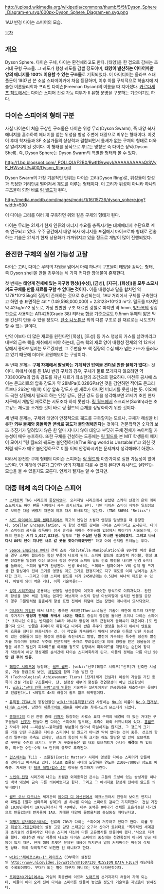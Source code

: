 http://upload.wikimedia.org/wikipedia/commons/thumb/5/5f/Dyson_Sphere_Diagram-en.svg/600px-Dyson_Sphere_Diagram-en.svg.png

1AU 반경 다이슨 스피어의 모습.

[[목차]]

== 개요 ==
Dyson Sphere. 다이슨 구체, 다이슨 환천체라고도 한다. [태양]을 한 겹으로 감싸는 초거대 구형 구조물. 그 궤도가 행성 궤도를 감쌀 정도이며, '''태양이 발산하는 어마어마한 양의 에너지를 100% 이용할 수 있는 구조물'''로 기획되었다. 이 아이디어는 올라프 스태플든이 1937년 쓴 소설 스타메이커에 처음 등장하며, 이후 이를 구체적으로 학술지에 저술한 이론물리학자 프리먼 다이슨(Freeman Dyson)의 이름을 따 지어졌다. [[카르다세프 척도]]에서는 다이슨 스피어 건설 가능 여부가 II 유형 문명을 구분하는 기준이기도 하다.

== 다이슨 스피어의 형태 구분 ==
사실 다이슨이 처음 구상한 구조물은 다이슨 위성 무리(Dyson Swarm), 즉 태양 복사 에너지를 흡수하여 에너지를 얻는 위성을 항성 주변에 대량으로 띄우는 형태이다. 이것이 후대 학자들과 SF 소설가들의 상상력과 결합되면서 틈새가 없는 구체의 형태로 더욱 잘 알려지게 된 것이다. 이 형태를 정식으로 부르는 명칭은 즉 다이슨 장막(Dyson Shell). 즉, Dyson Sphere는 Dyson Swarm의 특별한 형태라 볼 수 있다.

http://1.bp.blogspot.com/_POLLQUrF2B0/Rwtl19rwgvI/AAAAAAAAAaQ/SVyK_HWvshU/s400/Dyson_Ring.gif

Dyson Swarm의 가장 기본적인 단위는 다이슨 고리(Dyson Ring)로, 위성들이 항성과 특정한 거리만큼 떨어져서 궤도를 이루는 형태이다. 이 고리가 위성이 아니라 하나의 구조물이 되면 바로 [[링 월드]]가 된다.

http://media.moddb.com/images/mods/1/16/15726/dyson_sphere.jpg?width=500

이 다이슨 고리를 여러 개 구축하면 위와 같은 구체의 형태가 된다.

다이슨 무리는 21세기 현재 인류의 에너지 수요를 충족시키는 대체에너지 수단으로 계속 연구되고 있다. 우주 공간에서 태양 복사 에너지를 포집해서 마이크로파 형태로 전송하는 기술은 21세기 현재 상용화가 가까워지고 있을 정도로 개발이 많이 진행되었다. 
== 완전한 구체의 실현 가능성 고찰 ==
다이슨 고리, 다이슨 무리의 차원을 넘어서 아예 하나의 구조물이 태양을 감싸는 형태, 즉 Dyson shell을 만들 경우에는 세 가지 커다란 장애물이 존재한다.

첫 번째는 '''태양계 전체에 있는 지구형 행성([수성], [금성], [지구], [화성])을 모두 소모시켜도 구체를 만들 재료를 구할 수 없다는 것이다.''' 이들 내행성과 달을 합치면 약 1.178*10^25kg의 질량이 존재하는 것으로 추산되는데, 1AU 거리에서 구체를 구축한다고 하면 총 표면적은 4π * (149,598,000,000) = 2.8123*10^23 m^2. 밀도를 따지면 약 42kg/m^2 정도로, 가장 만만한 구조 재료인 강철로 따지면 약 5mm, [[방탄복]]의 장갑판으로 사용되는 ATI425(Grade 38) 티타늄 합금 기준으로도 9.5mm 두께의 얇은 막을 간신히 만들 수 있을 정도다. [[탄소 나노튜브]] 외의 다른 구조로 된 재료로는 시도조차 할 수 없는 일이다.

만약 이보다 더 많은 재료를 원한다면 [목성], [토성] 등 가스 행성의 가스를 날려버리고 내부의 금속 핵을 채취해서 써야 하는데, 금속 핵의 재료 양이 내행성 전체의 약 12배에 달해서 좋아보일지는 모르겠지만, 그 주변을 또 핵 질량의 수십 배가 넘는 가스가 둘러싸고 있기 때문에 더더욱 요원해보이는 구상이다.

두 번째 문제는 '''구체 자체에서 발생하는 기계적인 압력을 견뎌낼 만한 물체가 없다'''는 것이다. 위에서 예를 든 1AU 반경 구체의 경우, 구체가 둘로 쪼개지지 않으려면 약 73300GPa의 압축 강도를 지닌 재료가 최소한의 조건으로 필요하다. 마천루 공사에 쓰이는 콘크리트의 압축 강도가 약 28MPa(0.028GPa)인 것을 감안하면 적어도 콘크리트보다 262만 배(!!!) 이상 압축 강도가 센 재료가 아니면 버티지를 못한다는 뜻. 이외에도 극한 상황에서 필요로 하는 인장 강도, 전단 강도 등을 생각해보면 21세기 초인 현재 지구에서 개발된 재료로는 시도조차 하지 못한다. [[링 월드]]에서 스크리쓰(Scrith)라는 초고강도 재료를 소개한 것이 바로 링 월드의 존재를 정당화하기 위한 것이다. 

세 번째 문제는, 구체와 태양이 안정적으로 궤도를 구축할지는 모르나, 구체가 혜성을 비롯한 '''외부 물체와 충돌하면 곧바로 궤도가 불안정해진다'''는 것이다. 천문학적인 숫자의 보조 추진기가 달려있지 않은 한 얼마 지나지 않아 태양과 부딪혀 구체 전체가 녹아버릴 가능성이 매우 농후하다. 또한 구체를 건설하는 도중에는 [[링 월드]]를 본 MIT 학생들이 떼지어 모여서 "링 월드의 궤도는 불안정하다!(The Ring world is Unstable!)"고 외친 것처럼 궤도가 매우 불안정하므로 이를 어찌 안정화시키는 문제까지 생각해봐야 하겠다.

따라서 완전한 구체 형태의 다이슨 스피어는 [[링 월드]]와 마찬가지로 실현 가능성이 없어보인다. 먼 미래에 인류가 그만한 양의 자재를 다룰 수 있게 된다면 혹시라도 실현되는 모습을 볼 수 있을지도 모른다. 언제가 될지는 알 수 없지만.

== 대중 매체 속의 다이슨 스피어 ==
 * [[스타트렉]] TNG 시리즈에 [http://www.startrek.com/watch_episode/3z_jbRDqKpkW 등장하였다]. 오리지날 시리즈에서 날렸던 스카티 선장의 은퇴 에피소드이기도 하여 팬들 사이에서 자주 회자되기도 한다. 다만 다이슨 스피어 자체는 일회성으로 보여준 다음 버렸기 때문에 이후 다시 묘사되지는 않는다. (TNG S6E04 "Relics")

 * [[시드 마이어의 알파 센타우리]]에서 최고의 엔딩인 초월자 엔딩을 달성했을 때 등장한다. Stellar Encapsulation, 즉 항성 전체를 감싸는 다이슨 스피어라고 묘사된다. 다이슨 스피어의 공사를 감독하다 잠시 휴식을 취하는 주인공의 입장에서 이야기가 서술되는데, 이때의 연도는 '''서기 1,027,823년.''' 말투도 '''"한 수십만 년쯤 지나면 완성되겠지. 그러고 나서 다시 80억 년이 지나면 새로 갈 곳을 찾아가야겠구만"''' 하고 아예 산처럼 드러눕는 투다.

 * [[Space Empires V]]에서 천체 조종 기술(Stella Manipulation)을 80레벨 이상 올렸을 경우 스피어 월드라는 함선 부품이 나오게 된다. 스피어 월드와 초고장력 케이블, 행성 표면 장갑판을 일정량 이상 모아서 항성 주변에 스피어 월드 건조 명령을 내리면 반경 6섹터를 둘러싸는 스피어 월드가 완성된다. 반경 6섹터는 스페이스 엠파이어스 V의 성계 맵 크기상 한 항성계의 전체 크기를 명왕성 궤도 크기로 한정지어도 지구 궤도를 이미 넘어가는 초거대한 크기. --그리고 이런 스피어 월드를 서기 2450년에는 0.5년에 하나씩 제조할 수 있다. 어떻게 되어 먹은 거냐, 이쪽 기술력은!--

 * [[성계 시리즈]]에서 운용하는 반물질 생산공장이 이것과 비슷한 방식으로 이뤄져있다. 완전히 항성을 덮어 씌운 형태는 없지만 아브제국 수도의 항성 아브리얼에 설치된 반물질 공장의 경우 그물망처럼 촘촘하게 항성 표면 전체에 뒤덮여 있는 장면이 애니에서 묘사되었다.

 * [[미니어처 게임]]인 <AT-43>에서 나오는 종족인 세리언(Therian)들은 기술이 극한에 이르러 대부분의 주거지가 '''행성계 전체를 부숴서 나오는 재료'''로 중심의 항성을 둘러싼 초미니 다이슨 스피어[* 초미니인 이유는 반지름이 1AU가 아니라 항성에 매우 근접하게 둘러싸기 때문이다.]로 만들어져 있다. 반쯤은 취미이자 취향이고 나머지 반은 우주의 멸망을 늦추기 위해서 엔트로피 흐름을 최대한 완화시키는 것. 이 작업을 가속화하기 위해서 문명을 이룩할 만한 가능성이 있는 생물들이 있는 행성에 진화를 촉진시키고 발명, 발전이 가속되는 특수한 정신파 발신기를 피라미드 형태로 우주에 천문학적인 숫자로 뿌려놓았는데 이에 영향을 받은 생물들이 문명을 세우고 발신기 피라미드를 이해할 정도로 성장해서 피라미드를 개방하는 순간에 장치가 작동하여 해당 행성계를 순식간에 다이슨 스피어화하게 된다. 이들의 정체는 다름 아닌 '''50만 년 후의 인류.'''

 * [[헤일로 시리즈]]에 등장하는 [[쉴드 월드]]. [wiki:"선조(헤일로 시리즈)"선조]가 건축한 시설로, 기술 등급으로 보면, [[헤일로]]와 함께 기술 발전 단계 (Technological Achievement Tiers) 1단계(세계 건설자) 이상의 기술을 가진 종족이 건설 가능한 구조물이다. 단, 설정상 내부의 항성은 천연항성이 아닌 인공항성이다. [[wiki:"선대 인류 문명"고대 인류]]는 기술력은 1단계이지만 인공행성을 제조하지는 못했다고 언급된다(…) <헤일로 4>의 배경이 쉴드 월드 레퀴엠이다.

 * [[유희왕 ZEXAL]]의 등장인물인 [[wiki:"V(유희왕)"V]]가 사용하는 [[No.]]의 이름이 [[No.9 천개성 다이슨 스피어]]. 당연히 [[새틀라이트 캐논]]을 뛰어넘는 최대규모의 몬스터가 되었다.

 * [[홈월드2]]의 미션 진행 중에 [[키퍼]]가 등장하는 카로스 묘지 구역의 배경에 떠 있는 거대한 구조물들이 [[선조]]가 만들다 만 다이슨 스피어의 일부라는 추측이 해외 커뮤니티에 있다. [[홈월드2]] 자체가 워낙 ~~미완성~~불확실한 부분들이 많아서 확실하지는 않지만, 그 정도의 크기를 가질 만한 구조물은 다이슨 스피어나 링 월드가 아니면 딱히 없다는 것이 중론. 선조의 함선의 일부라는 추측도 있지만, 선조의 함선이 비록 크기는 해도 일단은 맵 안에 오브젝트로 구현될 수준의 크기다. 반면 저 구조물들은 맵 내의 오브젝트가 아니라 '''배경'''에 떠 있으며, 최소한 수만~수억 km 단위의 규모로 추측된다.

 * [[겁스]]에서는 TL11 - 초물질(Exotic Matter) 시대에 엉성한 다이슨 스피어가 만들어질 것이라고 예측하고 있다. 참고로 초물질 시대에 도달하는 연도는 2100~7000년 정도로 예측중. 자세한 건 [[테크 레벨/겁스 4판]] 항목을 참고하기 바란다.

 * [[노인의 전쟁]] 시리즈에 나오는 초월급 외계종족인 콘수는 그들의 모성에 있는 쌍성계중 하나인 [[백색 왜성]]에 금속 구를 씌워버렸다고 한다. 그리고 그 에너지로 항성계 전체에 [[쉴드]]를 씌워버렸다! 

 * [[월드 오브 다크니스]] 세계관의 [[메이지 디 어센션]]에서 테크노크라시 진영의 보이드 엔지니어 파벌은 [알파 센타우리 성계]의 별 하나를 다이슨 스피어로 감싸고 기지화했다. 건설 기간은 1930년대에서 1970년대까지 약 40여년. 내부 중력은 0에다가 전체를 호흡가능한 대기권으로 만들었는데 반지름이 1AU. 거대한 대양이 물방울처럼 둥실둥실 떠다닌다고.

 * [[혁명기 발브레이브]]에서는 인류의 70%가 다이슨 스피어에 거주하고 있다고 한다. 이를 두고 [[취성의 가르간티아]]의 설정 고증 담당 스태프인 오구라 신야가 트위터로 "독자적인 세계관과 초기술의 산물이라면 다이슨 스피어 대신에 다른 고유명사를 만들어야 했다."식으로 지적을 했다. 왜냐하면 해당 작품에 나오는 다이슨 스피어의 중심에는 천연항성이 아니라 인공 태양이 있기 때문. 현재 해당 트윗은 문제된 내용이 퍼지면서 일이 커져버리는 바람에 삭제된 상태. 딱히 악의적으로 비판한 건 아니라고 한다.

 * [[wiki:"레이포스#s-1" 레이포스]] CD부록의 설정집인 [[http://www.nicovideo.jp/watch/sm1607130 MISSION DATA FILE]]에 해당내용이 수록되어있다. 무대가 되는 별이 지구가 아니라는 것을 나타낸것이다. 

 * [[프리랜서(게임)]]에서는 게임의 최종반에 이르러 [[노매드]]의 본거지까지 쳐들어 가게 되는데, 이들이 이미 오래 전에 다이슨 스피어를 만들어 놓았을 정도의 기술력을 지녔음이 밝혀진다.
